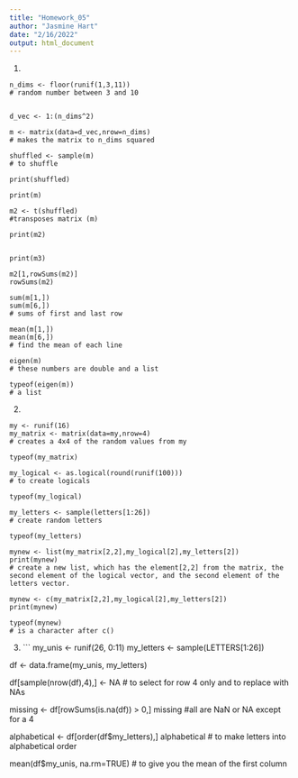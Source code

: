 ```yaml
---
title: "Homework_05"
author: "Jasmine Hart"
date: "2/16/2022"
output: html_document
---
```


1.
```
n_dims <- floor(runif(1,3,11))
# random number between 3 and 10


d_vec <- 1:(n_dims^2)

m <- matrix(data=d_vec,nrow=n_dims)
# makes the matrix to n_dims squared 

shuffled <- sample(m)
# to shuffle

print(shuffled)

print(m)

m2 <- t(shuffled)
#transposes matrix (m)

print(m2)


print(m3)

m2[1,rowSums(m2)]
rowSums(m2)

sum(m[1,])
sum(m[6,])
# sums of first and last row

mean(m[1,])
mean(m[6,])
# find the mean of each line

eigen(m)
# these numbers are double and a list

typeof(eigen(m))
# a list
```

2.
```
my <- runif(16)
my_matrix <- matrix(data=my,nrow=4)
# creates a 4x4 of the random values from my

typeof(my_matrix)

my_logical <- as.logical(round(runif(100)))
# to create logicals

typeof(my_logical)

my_letters <- sample(letters[1:26])
# create random letters

typeof(my_letters)

mynew <- list(my_matrix[2,2],my_logical[2],my_letters[2])
print(mynew)
# create a new list, which has the element[2,2] from the matrix, the second element of the logical vector, and the second element of the letters vector.

mynew <- c(my_matrix[2,2],my_logical[2],my_letters[2])
print(mynew)

typeof(mynew)
# is a character after c()
```

3.
```
my_unis <- runif(26, 0:11)
my_letters <- sample(LETTERS[1:26])

df <- data.frame(my_unis, my_letters)

df[sample(nrow(df),4),] <- NA
# to select for row 4 only and to replace with NAs

missing <- df[rowSums(is.na(df)) > 0,]
missing
#all are NaN or NA except for a 4

alphabetical <- df[order(df$my_letters),]
alphabetical
# to make letters into alphabetical order

mean(df$my_unis, na.rm=TRUE)
# to give you the mean of the first column

